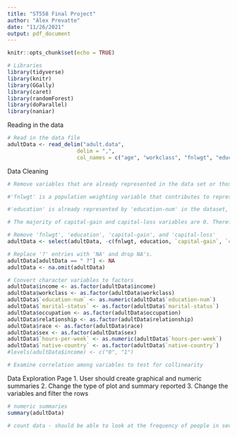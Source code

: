 ```yaml
---
title: "ST558 Final Project"
author: "Alex Prevatte"
date: "11/26/2021"
output: pdf_document
---
```


```r
knitr::opts_chunk$set(echo = TRUE)
```

```r
# Libraries
library(tidyverse)
library(knitr)
library(GGally)
library(caret)
library(randomForest)
library(doParallel)
library(naniar)
```

Reading in the data

```r
# Read in the data file
adultData <- read_delim("adult.data", 
                      delim = ",",
                      col_names = c("age", "workclass", "fnlwgt", "education", "education-num", "marital-status", "occupation", "relationship", "race", "sex", "capital-gain", "capital-loss", "hours-per-week", "native-country", "income"),skip = 1)

```

Data Cleaning

```r
# Remove variables that are already represented in the data set or those that do not contribute to prediction of the response.

#'fnlwgt' is a population weighting variable that contributes to representing the entire population. This does not have an effect on predicting income level. 

#'education' is already represented by 'education-num' in the dataset, so we can also remove this variable.

# The majority of capital-gain and capital-loss variables are 0. Therefore we should remove these variables since they will not have much of an effect on the prediction.

# Remove 'fnlwgt', 'education', 'capital-gain', and 'capital-loss'
adultData <- select(adultData, -c(fnlwgt, education, `capital-gain`, `capital-loss`))

# Replace '?' entries with 'NA' and drop NA's.
adultData[adultData == " ?"] <- NA
adultData <- na.omit(adultData)

# Convert character variables to factors
adultData$income <- as.factor(adultData$income)
adultData$workclass <- as.factor(adultData$workclass)
adultData$`education-num` <- as.numeric(adultData$`education-num`)
adultData$`marital-status` <- as.factor(adultData$`marital-status`)
adultData$occupation <- as.factor(adultData$occupation)
adultData$relationship <- as.factor(adultData$relationship)
adultData$race <- as.factor(adultData$race)
adultData$sex <- as.factor(adultData$sex)
adultData$`hours-per-week` <- as.numeric(adultData$`hours-per-week`)
adultData$`native-country` <- as.factor(adultData$`native-country`)
#levels(adultData$income) <- c("0", "1")

# Examine correlation among variables to test for collinearity
```

Data Exploration Page
1. User should create graphical and numeric summaries
2. Change the type of plot and summary reported
3. Change the variables and filter the rows

```r
# numeric summaries
summary(adultData)

# count data - should be able to look at the frequency of people in several categories and what their income level should be. This will include a plot of income level and variables that were filtered in a table. Numeric summaries in the table can include averages or medians of like age, hours, etc. 

```

